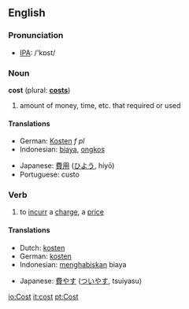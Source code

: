 ==English==
=== Pronunciation ===
*[[w:IPA|IPA]]: /'kɒst/

=== Noun ===
'''cost'''  (plural: '''[[costs]]''')
# amount of money, time, etc. that required or used

====Translations====
{{top}}
*German: [[Kosten]] ''f'' ''pl''
*Indonesian: [[biaya]], [[ongkos]]
{{mid}}
*Japanese: [[費用]] ([[ひよう]], hiyō)
*Portuguese: custo
{{bottom}}

=== Verb ===
{{irregverb|cost|[[costs]]|cost|cost|[[costing]]}}
# to [[incurr]] a [[charge]], a [[price]]

====Translations====
{{top}}
*Dutch: [[kosten]]
*German: [[kosten]]
*Indonesian: [[habis|menghabiskan]] biaya
{{mid}}
*Japanese: [[費やす]] ([[ついやす]], tsuiyasu)
{{bottom}}

[[io:Cost]]
[[it:cost]]
[[pt:Cost]]